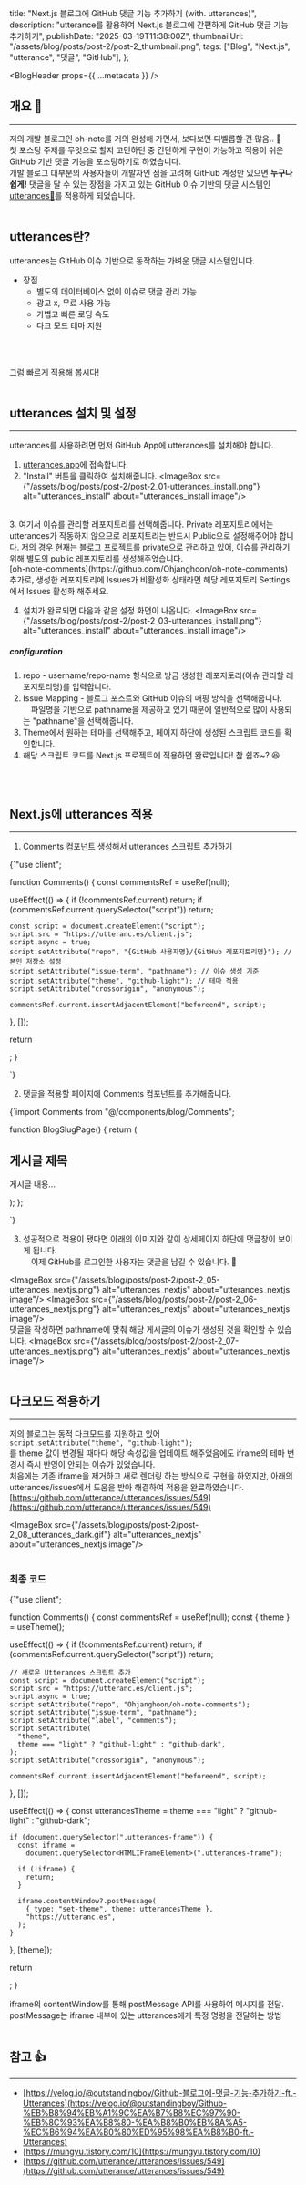   title: "Next.js 블로그에 GitHub 댓글 기능 추가하기 (with. utterances)",
  description:
    "utterance를 활용하여 Next.js 블로그에 간편하게 GitHub 댓글 기능 추가하기",
  publishDate: "2025-03-19T11:38:00Z",
  thumbnailUrl: "/assets/blog/posts/post-2/post-2_thumbnail.png",
  tags: ["Blog", "Next.js", "utterance", "댓글", "GitHub"],
};

<BlogHeader props={{ ...metadata }} />

<article className="blog-content-article">

# 개요 👋
---
저의 개발 블로그인 oh-note를 거의 완성해 가면서, <s>보다보면 디벨롭할 건 많음..</s> 🥲<br/>
첫 포스팅 주제를 무엇으로 할지 고민하던 중 간단하게 구현이 가능하고 적용이 쉬운 GitHub 기반 댓글 기능을 포스팅하기로 하였습니다.
<br/>
개발 블로그 대부분의 사용자들이 개발자인 점을 고려해 GitHub 계정만 있으면
**누구나 쉽게!** 댓글을 달 수 있는 장점을 가지고 있는 GitHub 이슈 기반의 댓글 시스템인 [utterances🔮](https://utteranc.es/)를 적용하게 되었습니다. 
<br/>
<br/>

# utterances란?
utterances는 GitHub 이슈 기반으로 동작하는 가벼운 댓글 시스템입니다.
- 장점
  - 별도의 데이터베이스 없이 이슈로 댓글 관리 가능
  - 광고 x, 무료 사용 가능
  - 가볍고 빠른 로딩 속도
  - 다크 모드 테마 지원
<br/>
<br/>

그럼 빠르게 적용해 봅시다!
<br/>
<br/>

# utterances 설치 및 설정
---
utterances를 사용하려면 먼저 GitHub App에 utterances를 설치해야 합니다.
1. [utterances.app](https://github.com/apps/utterances)에 접속합니다.
2. "Install" 버튼을 클릭하여 설치해줍니다.
<ImageBox src={"/assets/blog/posts/post-2/post-2_01-utterances_install.png"} alt="utterances_install" about="utterances_install image"/>
<br/>
3. 여기서 이슈를 관리할 레포지토리를 선택해줍니다.
<ImageBox src={"/assets/blog/posts/post-2/post-2_02-utterances_install.png"} alt="utterances_install" about="utterances_install image"/>

<Callout type="warn">
  Private 레포지토리에서는 utterances가 작동하지 않으므로 레포지토리는 반드시 Public으로 설정해주어야 합니다.
</Callout>
<Callout type="quote">
저의 경우 현재는 블로그 프로젝트를 private으로 관리하고 있어, 이슈를 관리하기 위해 별도의 public 레포지토리를 생성해주었습니다.<br/> [oh-note-comments](https://github.com/Ohjanghoon/oh-note-comments)
<br/>
추가로, 생성한 레포지토리에 Issues가 비활성화 상태라면 해당 레포지토리 Settings에서 Issues 활성화 해주세요.

</Callout>
<br />

4. 설치가 완료되면 다음과 같은 설정 화면이 나옵니다.
<ImageBox src={"/assets/blog/posts/post-2/post-2_03-utterances_install.png"} alt="utterances_install" about="utterances_install image"/>

##### configuration
1. repo - username/repo-name 형식으로 방금 생성한 레포지토리(이슈 관리할 레포지토리명)를 입력합니다. <br/>
2. Issue Mapping - 블로그 포스트와 GitHub 이슈의 매핑 방식을 선택해줍니다.<br/>
&emsp;파일명을 기반으로 pathname을 제공하고 있기 때문에 일반적으로 많이 사용되는 "pathname"을 선택해줍니다.<br/>
3. Theme에서 원하는 테마를 선택해주고, 페이지 하단에 생성된 스크립트 코드를 확인합니다.<br/>
4. 해당 스크립트 코드를 Next.js 프로젝트에 적용하면 완료입니다! 참 쉽죠~? 😆

<br />
<br />

# Next.js에 utterances 적용
---
1. Comments 컴포넌트 생성해서 utterances 스크립트 추가하기
<CodeBlock lang="tsx" file="/src/components/blog/Comments.tsx">
{`"use client";


function Comments() {
  const commentsRef = useRef<HTMLDivElement>(null);

  useEffect(() => {
    if (!commentsRef.current) return;
    if (commentsRef.current.querySelector("script")) return;

    const script = document.createElement("script");
    script.src = "https://utteranc.es/client.js";
    script.async = true;
    script.setAttribute("repo", "{GitHub 사용자명}/{GitHub 레포지토리명}"); // 본인 저장소 설정
    script.setAttribute("issue-term", "pathname"); // 이슈 생성 기준
    script.setAttribute("theme", "github-light"); // 테마 적용
    script.setAttribute("crossorigin", "anonymous");

    commentsRef.current.insertAdjacentElement("beforeend", script);
  }, []);

  return <div ref={commentsRef} className="comments-container relative" />;
}

`}
</CodeBlock>
<br/>

2. 댓글을 적용할 페이지에 Comments 컴포넌트를 추가해줍니다.
<CodeBlock lang="tsx" file="/src/app/blog/[slug]/page.tsx">
{`import Comments from "@/components/blog/Comments";

function BlogSlugPage() {
  return (
    <div>
      <h1>게시글 제목</h1>
      <p>게시글 내용...</p>
      <Comments />
    </div>
  );
};

`}
</CodeBlock>
<br />

3. 성공적으로 적용이 됐다면 아래의 이미지와 같이 상세페이지 하단에 댓글창이 보이게 됩니다.<br/>
&emsp;이제 GitHub를 로그인한 사용자는 댓글을 남길 수 있습니다. 👏

<ImageBox src={"/assets/blog/posts/post-2/post-2_05-utterances_nextjs.png"} alt="utterances_nextjs" about="utterances_nextjs image"/>
<ImageBox src={"/assets/blog/posts/post-2/post-2_06-utterances_nextjs.png"} alt="utterances_nextjs" about="utterances_nextjs image"/>
<br/>
댓글을 작성하면 pathname에 맞춰 해당 게시글의 이슈가 생성된 것을 확인할 수 있습니다.
<ImageBox src={"/assets/blog/posts/post-2/post-2_07-utterances_nextjs.png"} alt="utterances_nextjs" about="utterances_nextjs image"/>
<br />
<br />

# 다크모드 적용하기
---
저의 블로그는 동적 다크모드를 지원하고 있어<br/>
`script.setAttribute("theme", "github-light");`<br/>
를 theme 값이 변경될 때마다 해당 속성값을 업데이트 해주었음에도 iframe의 테마 변경시 즉시 반영이 안되는 이슈가 있었습니다.<br/>
처음에는 기존 iframe을 제거하고 새로 렌더링 하는 방식으로 구현을 하였지만,
아래의 utterances/issues에서 도움을 받아 해결하여 적용을 완료하였습니다.<br/>
[https://github.com/utterance/utterances/issues/549](https://github.com/utterance/utterances/issues/549)
<br/>

<ImageBox src={"/assets/blog/posts/post-2/post-2_08_utterances_dark.gif"} alt="utterances_nextjs" about="utterances_nextjs image"/>
<br/>
<br/>

### 최종 코드
<CodeBlock lang="tsx" file="/src/components/blog/Comments.tsx">
{`"use client";


function Comments() {
  const commentsRef = useRef<HTMLDivElement>(null);
  const { theme } = useTheme();

  useEffect(() => {
    if (!commentsRef.current) return;
    if (commentsRef.current.querySelector("script")) return;

    // 새로운 Utterances 스크립트 추가
    const script = document.createElement("script");
    script.src = "https://utteranc.es/client.js";
    script.async = true;
    script.setAttribute("repo", "Ohjanghoon/oh-note-comments");
    script.setAttribute("issue-term", "pathname");
    script.setAttribute("label", "comments");
    script.setAttribute(
      "theme",
      theme === "light" ? "github-light" : "github-dark",
    );
    script.setAttribute("crossorigin", "anonymous");

    commentsRef.current.insertAdjacentElement("beforeend", script);
  }, []);

  useEffect(() => {
    const utterancesTheme = theme === "light" ? "github-light" : "github-dark";

    if (document.querySelector(".utterances-frame")) {
      const iframe =
        document.querySelector<HTMLIFrameElement>(".utterances-frame");

      if (!iframe) {
        return;
      }

      iframe.contentWindow?.postMessage(
        { type: "set-theme", theme: utterancesTheme },
        "https://utteranc.es",
      );
    }
  }, [theme]);

  return <div ref={commentsRef} className="comments-container relative" />;
}

</CodeBlock>

<Callout type="info">
iframe의 contentWindow를 통해 postMessage API를 사용하여 메시지를 전달. <br/>
postMessage는 iframe 내부에 있는 utterances에게 특정 명령을 전달하는 방법
</Callout>
<br/>
<br/>

# 참고 👍
---
- [https://velog.io/@outstandingboy/Github-블로그에-댓글-기능-추가하기-ft.-Utterances](https://velog.io/@outstandingboy/Github-%EB%B8%94%EB%A1%9C%EA%B7%B8%EC%97%90-%EB%8C%93%EA%B8%80-%EA%B8%B0%EB%8A%A5-%EC%B6%94%EA%B0%80%ED%95%98%EA%B8%B0-ft.-Utterances)
- [https://mungyu.tistory.com/10](https://mungyu.tistory.com/10)
- [https://github.com/utterance/utterances/issues/549](https://github.com/utterance/utterances/issues/549)

</article>

